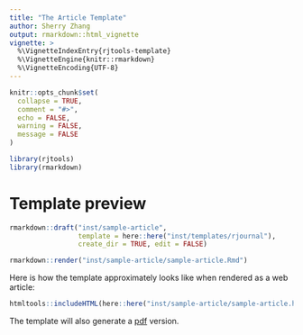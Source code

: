```yaml
---
title: "The Article Template"
author: Sherry Zhang
output: rmarkdown::html_vignette
vignette: >
  %\VignetteIndexEntry{rjtools-template}
  %\VignetteEngine{knitr::rmarkdown}
  %\VignetteEncoding{UTF-8}
---
```


```r
knitr::opts_chunk$set(
  collapse = TRUE,
  comment = "#>",
  echo = FALSE,
  warning = FALSE,
  message = FALSE
)
```

```r
library(rjtools)
library(rmarkdown)
```

# Template preview

```r
rmarkdown::draft("inst/sample-article",
                 template = here::here("inst/templates/rjournal"),
                 create_dir = TRUE, edit = FALSE)

rmarkdown::render("inst/sample-article/sample-article.Rmd")
```

Here is how the template approximately looks like when rendered as a web article:

```r
htmltools::includeHTML(here::here("inst/sample-article/sample-article.html"))
```

The template will also generate a  [pdf](https://github.com/rjournal/rjtools/blob/main/inst/sample-article/RJwrapper.pdf) version.
